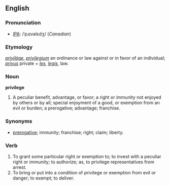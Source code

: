 ==English==

{{webster}}
===Pronunciation===
*[[w:IPA|IPA]]: /ˈpɹɪvəlɛdʒ/ (''Canadian'')
===Etymology===
{{F.}} ''[[priviláge]]'', {{L.}} ''[[privilegium]]'' an ordinance or law against or in favor of an individual; ''[[privus]]'' private + ''[[lex]], [[legis]],'' law. 

===Noun===
'''privilege'''
# A peculiar benefit, advantage, or favor; a right or immunity not enjoyed by others or by all; special enjoyment of a good, or exemption from an evil or burden; a prerogative; advantage; franchise.

===Synonyms===
*[[prerogative]]; immunity; franchise; right; claim; liberty.

===Verb===
{{en-infl-reg-vowel|privileg|e}}
# To grant some particular right or exemption to; to invest with a peculiar right or immunity; to authorize; as, to privilege representatives from arrest.
# To bring or put into a condition of privilege or exemption from evil or danger; to exempt; to deliver.